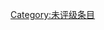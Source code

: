 {{catmore1|[[Wikipedia:閩南語專題|Wikipedia:閩南語專題]]}}
{{Articles by Quality|topic=闽南语|project=闽南语|format=TOC}}
{{emptycat}}

[[Category:未评级条目|Category:未评级条目]]